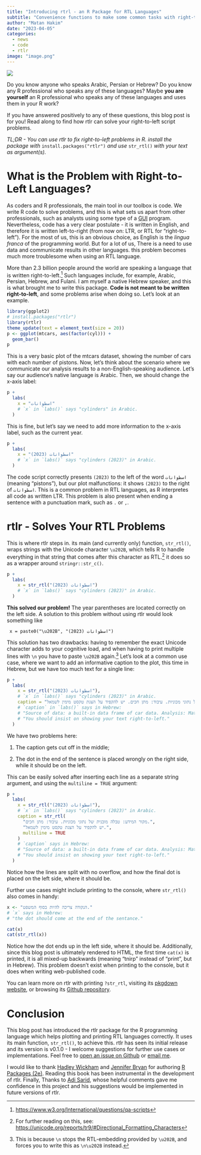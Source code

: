```yaml
---
title: "Introducing rtrl - an R Package for RTL Languages"
subtitle: "Convenience functions to make some common tasks with right-to-left string printing easier, more convenient and with no need to remember long Unicode characters. Specifically helpful for right-to-left languages such as Arabic, Persian and Hebrew."
author: "Matan Hakim"
date: "2023-04-05"
categories: 
  - news
  - code
  - rtlr
image: "image.png"
---
```


![](image.png){fig-alt="Hex logo for rtlr, \"rtlr\" text with a right-pointing arrow surrounded by a hexagon" fig-align="center"}

Do you know anyone who speaks Arabic, Persian or Hebrew? Do you know any R professional who speaks any of these languages? Maybe **you are yourself** an R professional who speaks any of these languages and uses them in your R work?

If you have answered positively to any of these questions, this blog post is for you! Read along to find how rtlr can solve your right-to-left script problems.

*TL;DR - You can use rtlr to fix right-to-left problems in R. install the package with* `install.packages("rtlr")` *and use* `str_rtl()` *with your text as argument(s).*

# What is the Problem with Right-to-Left Languages?

As coders and R professionals, the main tool in our toolbox is code. We write R code to solve problems, and this is what sets us apart from other professionals, such as analysts using some type of a [GUI](https://en.wikipedia.org/wiki/Graphical_user_interface) program. Nevertheless, code has a very clear postulate - it is written in English, and therefore it is written left-to-right (from now on: LTR, or RTL for "right-to-left"). For the most of us, this is an obvious choice, as English is the *lingua franca* of the programming world. But for a lot of us, There is a need to use data and communicate results in other languages. this problem becomes much more troublesome when using an RTL language.

More than 2.3 billion people around the world are speaking a language that is written right-to-left.[^1] Such languages include, for example, Arabic, Persian, Hebrew, and Fulani. I am myself a native Hebrew speaker, and this is what brought me to write this package. **Code is not meant to be written right-to-left**, and some problems arise when doing so. Let's look at an example.

[^1]: <https://www.w3.org/International/questions/qa-scripts>

```r
library(ggplot2)
# install.packages("rtlr")
library(rtlr)
theme_update(text = element_text(size = 20))
p <- ggplot(mtcars, aes(factor(cyl))) +
  geom_bar()
p
```

This is a very basic plot of the mtcars dataset, showing the number of cars with each number of pistons. Now, let's think about the scenario where we communicate our analysis results to a non-English-speaking audience. Let's say our audience's native language is Arabic. Then, we should change the x-axis label:

```r
p +
  labs(
    x = "اسطوانات"
    # `x` in `labs()` says "cylinders" in Arabic.
  )
```

This is fine, but let's say we need to add more information to the x-axis label, such as the current year.

```r
p +
  labs(
    x = "اسطوانات (2023)"
    # `x` in `labs()` says "cylinders (2023)" in Arabic.
  )
```

The code script correctly presents `(2023)` to the left of the word `اسطوانات` (meaning "pistons"), but our plot malfunctions: it shows `(2023)` to the right of `اسطوانات`. This is a common problem in RTL languages, as R interpretes all code as written LTR. This problem is also present when ending a sentence with a punctuation mark, such as `.` or `,`.

# rtlr - Solves Your RTL Problems

This is where rtlr steps in. its main (and currently only) function, `str_rtl()`, wraps strings with the Unicode character `\u202B`, which tells R to handle everything in that string that comes after this character as RTL.[^2] it does so as a wrapper around `stringr::str_c()`.

[^2]: For further reading on this, see: <https://unicode.org/reports/tr9/#Directional_Formatting_Characters>

```r
p +
  labs(
    x = str_rtl("اسطوانات (2023)")
    # `x` in `labs()` says "cylinders (2023)" in Arabic.
  )
```

**This solved our problem!** The year parentheses are located correctly on the left side. A solution to this problem without using rtlr would look something like

```
 x = paste0("\u202B", "اسطوانات (2023)")
```

This solution has two drawbacks: having to remember the exact Unicode character adds to your cognitive load, and when having to print multiple lines with `\n` you have to paste `\u202B` again.[^3] Let's look at a common use case, where we want to add an informative caption to the plot, this time in Hebrew, but we have too much text for a single line:

[^3]: This is because `\n` stops the RTL-embedding provided by `\u202B`, and forces you to write this as `\n\u202B` instead.

```r
p +
  labs(
    x = str_rtl("اسطوانات (2023)"),
    # `x` in `labs()` says "cylinders (2023)" in Arabic.
    caption = "מקור המידע: טבלה מובנית של נתוני מכוניות. עיבוד: מתן חכים. יש להקפיד על הצגת טקסט מימין לשמאל."
    # `caption` in `labs()` says in Hebrew:
    # "Source of data: a built-in data frame of car data. Analysis: Matan Hakim."
    # "You should insist on showing your text right-to-left."
  )
```

We have two problems here:

1.  The caption gets cut off in the middle;

2.  The dot in the end of the sentence is placed wrongly on the right side, while it should be on the left.

This can be easily solved after inserting each line as a separate string argument, and using the `multiline = TRUE` argument:

```r
p +
  labs(
    x = str_rtl("اسطوانات (2023)"),
    # `x` in `labs()` says "cylinders (2023)" in Arabic.
    caption = str_rtl(
      "מקור המידע: טבלה מובנית של נתוני מכוניות. עיבוד: מתן חכים.",
      "יש להקפיד על הצגת טקסט מימין לשמאל.",
      multiline = TRUE
    )
    # `caption` says in Hebrew:
    # "Source of data: a built-in data frame of car data. Analysis: Matan Hakim."
    # "You should insist on showing your text right-to-left."
  )
```

Notice how the lines are split with no overflow, and how the final dot is placed on the left side, where it should be.

Further use cases might include printing to the console, where `str_rtl()` also comes in handy:

```r
x <- "הנקודה צריכה להיות בסוף המשפט."
# `x` says in Hebrew:
# "the dot should come at the end of the sentance."

cat(x)
cat(str_rtl(x))
```

Notice how the dot ends up in the left side, where it should be. Additionally, since this blog post is ultimately rendered to HTML, the first time `cat(x)` is printed, it is all mixed-up backwards (meaning "tnirp" instead of "print", but in Hebrew). This problem doesn't exist when printing to the console, but it does when writing web-published code.

You can learn more on rtlr with printing `?str_rtl`, visiting its [pkgdown website](https://matanhakim.github.io/rtlr/), or browsing its [Github repository](https://github.com/matanhakim/rtlr).

# Conclusion

This blog post has introduced the rtlr package for the R programming language which helps plotting and printing RTL languages correctly. It uses its main function, `str_rtl()`, to achieve this. rtlr has seen its initial release and its version is v0.1.0 - I welcome suggestions for further use cases or implementations. Feel free to [open an issue on Github](https://github.com/matanhakim/rtlr/issues) or [email me](mailto:matanhakim@gmail.com).

I would like to thank [Hadley Wickham](http://hadley.nz/) and [Jennifer Bryan](http://jennybryan.org/) for authoring [R Packages (2e)](https://r-pkgs.org/). Reading this book has been instrumental in the development of rtlr. Finally, Thanks to [Adi Sarid](https://adisarid.github.io/), whose helpful comments gave me confidence in this project and his suggestions would be implemented in future versions of rtlr.
